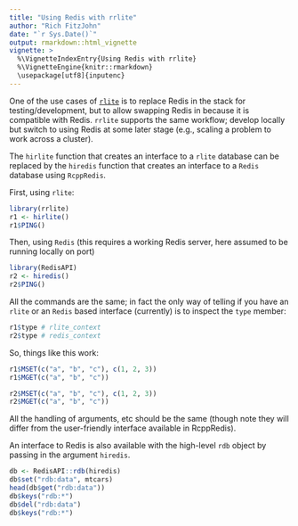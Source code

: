 ```yaml
---
title: "Using Redis with rrlite"
author: "Rich FitzJohn"
date: "`r Sys.Date()`"
output: rmarkdown::html_vignette
vignette: >
  %\VignetteIndexEntry{Using Redis with rrlite}
  %\VignetteEngine{knitr::rmarkdown}
  \usepackage[utf8]{inputenc}
---
```


One of the use cases of [`rlite`](https://github.com/seppo0010/rlite) is to replace Redis in the stack for testing/development, but to allow swapping Redis in because it is compatible with Redis.  `rrlite` supports the same workflow; develop locally but switch to using Redis at some later stage (e.g., scaling a problem to work across a cluster).

The `hirlite` function that creates an interface to a `rlite` database can be replaced by the `hiredis` function that creates an interface to a `Redis` database using `RcppRedis`.

First, using `rlite`:

```r
library(rrlite)
r1 <- hirlite()
r1$PING()
```

Then, using `Redis` (this requires a working Redis server, here assumed to be running locally on port)

```r
library(RedisAPI)
r2 <- hiredis()
r2$PING()
```

All the commands are the same; in fact the only way of telling if you have an `rlite` or an `Redis` based interface (currently) is to inspect the `type` member:

```r
r1$type # rlite_context
r2$type # redis_context
```

So, things like this work:

```r
r1$MSET(c("a", "b", "c"), c(1, 2, 3))
r1$MGET(c("a", "b", "c"))
```

```r
r2$MSET(c("a", "b", "c"), c(1, 2, 3))
r2$MGET(c("a", "b", "c"))
```

All the handling of arguments, etc should be the same (though note they will differ from the user-friendly interface available in RcppRedis).

An interface to Redis is also available with the high-level `rdb` object by passing in the argument `hiredis`.

```r
db <- RedisAPI::rdb(hiredis)
db$set("rdb:data", mtcars)
head(db$get("rdb:data"))
db$keys("rdb:*")
db$del("rdb:data")
db$keys("rdb:*")
```
